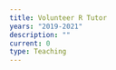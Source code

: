 ```yaml
---
title: Volunteer R Tutor
years: "2019-2021"
description: ""
current: 0
type: Teaching
---
```


![]()
